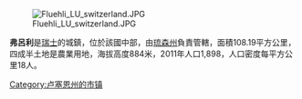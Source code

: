 [[Image:Fluehli_LU_switzerland.JPG|right]]

'''弗呂利'''是[[瑞士|瑞士]]的城鎮，位於該國中部，由[[琉森州|琉森州]]負責管轄，面積108.19平方公里，四成半土地是農業用地，海拔高度884米，2011年人口1,898，人口密度每平方公里18人。

{{Switzerland-geo-stub}}
[[Category:卢塞恩州的市镇|Category:卢塞恩州的市镇]]